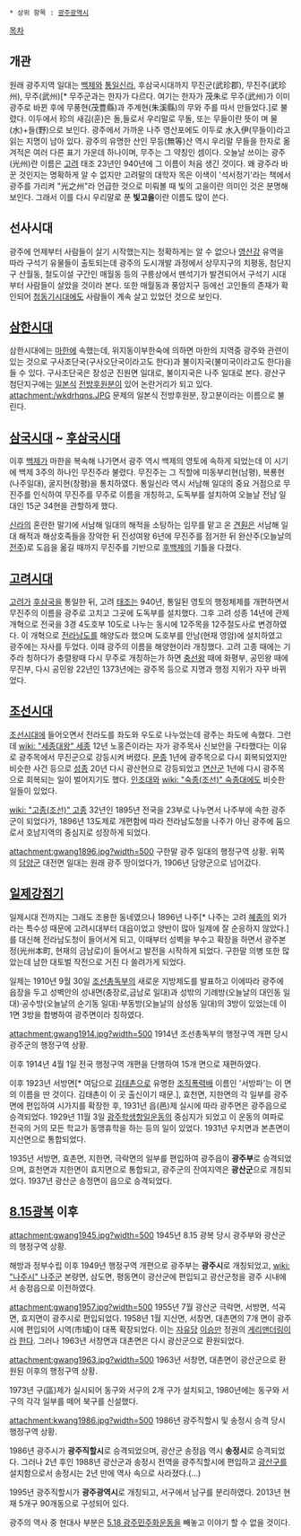  * 상위 항목 : [[광주광역시]]

[[목차]]
== 개관 ==
원래 광주지역 일대는 [[백제]]와 [[통일신라]], 후삼국시대까지 무진군(武珍郡), 무진주(武珍州), 무주(武州)[* 무주군과는 한자가 다르다. 여기는 한자가 茂朱로 무주(武州)가 이미 광주로 바뀐 후에 무풍현(茂豊縣)과 주계현(朱溪縣)의 무와 주를 따서 만들었다.]로 불렸다. 이두에서 珍의 새김(훈)은 돌,들로서 우리말로 무돌, 또는 무들이란 뜻이 며 물(水)+들(野)으로 보인다. 광주에서 가까운 나주 영산포에도 이두로 水入伊(무들이)라고 읽는 지명이 남아 있다. 광주의 유명한 산인 무등(無等)산 역시 우리말 무들을 한자로 옮겨적은 여러 다른 표기 가운데 하나이며, 무주는 그 약칭인 셈이다. 오늘날 쓰이는 광주(光州)란 이름은 [[고려]] 태조 23년인 940년에 그 이름이 처음 생긴 것이다. 왜 광주라 바꾼 것인지는 명확하게 알 수 없지만 고려말의 대학자 목은 이색이 '석서정기'라는 책에서 광주를 가리켜 "光之州"라 언급한 것으로 미뤄볼 때 빛의 고을이란 의미인 것은 분명해 보인다. 그래서 이를 다시 우리말로 푼 '''빛고을'''이란 이름도 많이 쓴다.

== 선사시대 ==
광주에 언제부터 사람들이 살기 시작했는지는 정확하게는 알 수 없으나 [[영산강]] 유역을 따라 구석기 유물들이 출토되는데 광주의 도시개발 과정에서 상무지구의 치평동, 첨단지구 산월동, 철도이설 구간인 매월동 등의 구릉상에서 뗀석기가 발견되어서 구석기 시대부터 사람들이 살았을 것이라 본다. 또한 매월동과 풍암지구 등에선 고인돌의 존재가 확인되어 [[청동기시대]]에도 사람들이 계속 살고 있었던 것으로 보인다.

== [[삼한]]시대 ==
삼한시대에는 [[마한]]에 속했는데, 위지동이부한숙에 의하면 마한의 지역중 광주와 관련이 있는 것으로 구사조단국(구사오단국이라고도 한다)과 불이지국(불미국이라고도 한다)을 들 수 있다. 구사조단국은 장성군 진원면 일대로, 불이지국은 나주 일대로 본다. 광산구 첨단지구에는 [[일본]]식 [[전방후원분]]이 있어 논란거리가 되고 있다.
attachment:/wkdrhqns.JPG
문제의 일본식 전방후원분, 장고분이라는 이름으로 불린다.

== [[삼국시대]] ~ [[후삼국시대]] ==
이후 [[백제]]가 마한을 복속해 나가면서 광주 역시 백제의 영토에 속하게 되었는데 이 시기에 백제 3주의 하나인 무진주라 불렸다. 무진주는 그 직할에 미동부리현(남평), 복룡현(나주일대), 굴지현(창평)을 통치하였다. 통일신라 역시 서남해 일대의 중요 거점으로 무진주를 인식하여 무진주를 무주로 이름을 개칭하고, 도독부를 설치하여 오늘날 전남 일대인 15군 34현을 관할하게 했다.

[[신라]]의 혼란한 말기에 서남해 일대의 해적을 소탕하는 임무를 맡고 온 [[견훤]]은 서남해 일대 해적과 해상호족들을 장악한 뒤 진성여왕 6년에 무진주를 점거한 뒤 완산주(오늘날의 [[전주시|전주]])로 도읍을 옮길 때까지 무진주를 기반으로 [[후백제]]의 기틀을 다졌다.

== [[고려]]시대 ==
[[고려]]가 [[후삼국]]을 통일한 뒤, 고려 [[왕건|태조]]는 940년, 통일된 영토의 행정체제를 개편하면서 무진주의 이름을 광주로 고치고 그곳에 도독부를 설치했다. 그후 고려 성종 14년에 관제개혁으로 전국을 3경 4도호부 10도로 나누는 동시에 12주목을 12주절도사로 변경하였다. 이 개혁으로 [[전라남도]]를 해양도라 했으며 도호부를 안남(현재 영암)에 설치하였고 광주에는 자사를 두었다. 이때 광주의 이름을 해양현이라 개칭했다. 고려 고종 때에는 기주라 칭하다가 충렬왕때 다시 무주로 개칭하는가 하면 [[충선왕]] 때에 화평부, 공민왕 때에 무진부, 다시 공민왕 22년인 1373년에는 광주목 등으로 지명과 행정 지위가 자꾸 바뀌었다.

== [[조선]]시대 ==
[[조선]]시대에 들어오면서 전라도를 좌도와 우도로 나누었는데 광주는 좌도에 속했다. 그런데 [[wiki: "세종대왕" 세종]] 12년 노홍즌이라는 자가 광주목사 신보안을 구타했다는 이유로 광주목에서 무진군으로 강등시켜 버렸다. [[문종]] 1년에 광주목으로 다시 회복되었지만 비슷한 사건 등으로 [[성종]] 20년 다시 광산현으로 강등되었고 [[연산군]] 1년에 다시 광주목으로 회복되는 일이 벌어지기도 했다. [[인조]]대와 [[wiki: "숙종(조선)" 숙종]]대에도 비슷한 일들이 있었다.

[[wiki: "고종(조선)" 고종]] 32년인 1895년 전국을 23부로 나누면서 나주부에 속한 광주군이 되었다가, 1896년 13도제로 개편함에 따라 전라남도청을 나주가 아닌 광주에 둠으로서 호남지역의 중심지로 성장하게 되었다.

attachment:gwang1896.jpg?width=500
구한말 광주 일대의 행정구역 상황. 위쪽의 [[담양군]] 대전면 일대는 원래 광주 땅이었다가, 1906년 담양군으로 넘어갔다.

== [[일제강점기]] ==
일제시대 전까지는 그래도 조용한 동네였으나 1896년 나주[* 나주는 고려 [[혜종]]의 외가라는 특수성 때문에 고려시대부터 대읍이었고 양반이 많아 일제에 잘 순응하지 않았다.]를 대신해 전라남도청이 들어서게 되고, 이때부터 성벽을 부수고 확장을 하면서 광주본정(光州本町, 현재의 금남로)이 들어서고 발전을 시작하게 되었다. 구한말 의병 또한 많았는데 남한 대토벌 작전으로 거진 다 쓸려가게 되었다.

일제는 1910년 9월 30일 [[조선총독부]]의 새로운 지방제도를 발표하고 이에따라 광주에 읍장을 두고 성벽안의 성내면(충장로,금남로 일대)과 성밖의 기례방(오늘날의 대인동 일대)·공수방(오늘날의 순기동 일대)·부동방(오늘날의 삼성동 일대)의 3방이 있었는데 이 1면 3방을 합병하여 광주면이라 칭하였다.

attachment:gwang1914.jpg?width=500
1914년 조선총독부의 행정구역 개편 당시 광주군의 행정구역 상황.

이후 1914년 4월 1일 전국 행정구역 개편을 단행하여 15개 면으로 재편하였다.

이후 1923년 서방면[* 여담으로 [[김태촌]]으로 유명한 [[조직폭력배]] 이름인 '서방파'는 이 면의 이름을 딴 것이다. 김태촌이 이 곳 출신이기 때문.], 효천면, 지한면의 각 일부를 광주면에 편입하여 시가지를 확장한 후, 1931년 읍(邑)제 실시에 따라 광주면은 광주읍으로 승격되었다. 1929년 11월 3일 [[광주학생항일운동]]의 중심지가 되었고 이 운동의 여파로 전국의 거의 모든 학교가 동맹휴학을 하는 등의 일이 있었다. 1931년 우치면과 본촌면이 지산면으로 통합되었다.

1935년 서방면, 효촌면, 지한면, 극락면의 일부를 편입하여 광주읍이 '''광주부'''로 승격되었으며, 효천면과 지한면이 효지면으로 통합되고, 광주군의 잔여지역은 '''광산군'''으로 개칭되었다. 1937년 광산군 송정면이 읍으로 승격되었다.

== [[8.15광복]] 이후 ==
attachment:gwang1945.jpg?width=500
1945년 8.15 광복 당시 광주부와 광산군의 행정구역 상황.

해방과 정부수립 이후 1949년 행정구역 개편으로 광주부는 '''광주시'''로 개칭되었고, [[wiki: "나주시" 나주]]군 본량면, 삼도면, 평동면이 광산군에 편입되고 광산군청을 광주 시내에서 송정읍으로 이전하였다.

attachment:gwang1957.jpg?width=500
1955년 7월 광산군 극락면, 서방면, 석곡면, 효지면이 광주시로 편입되었다. 1958년 1월 지산면, 서창면, 대촌면의 7개 면이 광주시에 편입되어 시역(市域)이 대폭 확장되었다. 이는 [[자유당]] [[이승만]] 정권의 [[게리맨더링]]이라 [http://newslibrary.naver.com/viewer/index.nhn?articleId=1988012800209203001&editNo=2&printCount=1&publishDate=1988-01-28&officeId=00020&pageNo=3&printNo=20406&publishType=00020 한다]. 그러나 1963년 서창면과 대촌면은 다시 광산군으로 환원되었다.

attachment:gwang1963.jpg?width=500
1963년 서창면, 대촌면이 광산군으로 환원된 이후의 행정구역 상황.

1973년 구(區)제가 실시되어 동구와 서구의 2개 구가 설치되고, 1980년에는 동구와 서구의 각각 일부를 떼어 북구를 신설했다.

attachment:kwang1986.jpg?width=500
1986년 광주직할시 및 송정시 승격 당시 행정구역 상황.

1986년 광주시가 '''광주직할시'''로 승격되었으며, 광산군 송정읍 역시 '''송정시'''로 승격되었다. 그러나 2년 후인 1988년 광산군과 송정시 전역을 광주직할시에 편입하고 [[광산구]]를 설치함으로서 송정시는 2년 만에 역사 속으로 사라졌다.(...)

1995년 광주직할시가 '''광주광역시'''로 개칭되고, 서구에서 남구를 분리하였다. 2013년 현재 5개구 90개동으로 구성되어 있다.

광주의 역사 중 현대사 부분은 [[5.18 광주민주화운동]]을 빼놓고 이야기 할 수 없을 것이다.
